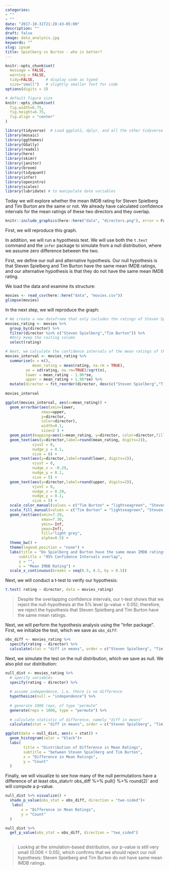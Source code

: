 ```yaml
---
categories:
- ""
- ""
date: "2017-10-31T21:28:43-05:00"
description: ""
draft: false
image: data_analysis.jpg
keywords: ""
slug: ipsum
title: Spielberg vs Burton - who is better?
---
```



```r
knitr::opts_chunk$set(
  message = FALSE, 
  warning = FALSE, 
  tidy=FALSE,     # display code as typed
  size="small")   # slightly smaller font for code
options(digits = 3)

# default figure size
knitr::opts_chunk$set(
  fig.width=6.75, 
  fig.height=6.75,
  fig.align = "center"
)
```


```r
library(tidyverse)  # Load ggplot2, dplyr, and all the other tidyverse packages
library(mosaic)
library(ggthemes)
library(GGally)
library(readxl)
library(here)
library(skimr)
library(janitor)
library(broom)
library(tidyquant)
library(infer)
library(openintro)
library(scales)
library(lubridate) # to manipulate date variables
```


Today we will explore whether the mean IMDB rating for Steven Spielberg and Tim Burton are the same or not. We already have calculated confidence intervals for the mean ratings of these two directors and they overlap.


```r
knitr::include_graphics(here::here("data", "directors.png"), error = FALSE)
```

First, we will reproduce this graph.

In addition, we will run a hypothesis test. We will use both the `t.test` command and the `infer` package to simulate from a null distribution, where we assume zero difference between the two.

First, we define our null and alternative hypothesis. Our null hypothesis is that Steven Spielberg and Tim Burton have the same mean IMDB ratings, and our alternative hypothesis is that they do not have the same mean IMDB rating. 

We load the data and examine its structure:

```r
movies <- read_csv(here::here("data", "movies.csv"))
glimpse(movies)
```

In the next step, we will reproduce the graph:

```r

# We create a new dataframe that only includes the ratings of Steven Spielberg and Tim Burton
movies_rating <- movies %>% 
  group_by(director) %>%
  filter(director %in% c("Steven Spielberg","Tim Burton")) %>% 
  #Only keep the raiting column
  select(rating)

# Next, we calculate the confidence intervals of the mean ratings of the two directors  
movies_interval <- movies_rating %>% 
  summarise(n = n(),
            mean_rating = mean(rating, na.rm = TRUE),
         se = sd(rating, na.rm=TRUE)/sqrt(n),
         lower = mean_rating - 1.96*se,
         upper = mean_rating + 1.96*se) %>% 
  mutate(director = fct_reorder(director, desc(c("Steven Spielberg","Tim Burton")))) 
       
movies_interval
```

```r

ggplot(movies_interval, aes(x=mean_rating)) +
  geom_errorbar(aes(xmin=lower,
                xmax=upper,
                y=director, 
                color=director), 
                width=0.1, 
                size=2 ) +
  geom_point(mapping=aes(x=mean_rating, y=director, color=director,fill=director), size=4, shape=21) +
  geom_text(aes(y=director,label=round(mean_rating, digits=2)),
            vjust = 0, 
            nudge_y = 0.1,
            size = 6) +
  geom_text(aes(y=director,label=round(lower, digits=2)),
            vjust = 0, 
            nudge_x = -0.29,
            nudge_y = 0.1,
            size = 5) +
  geom_text(aes(y=director,label=round(upper, digits=2)),
            vjust = 0, 
            nudge_x = 0.29,
            nudge_y = 0.1,
            size = 5) +
  scale_color_manual(values = c("Tim Burton" = "lightseagreen", "Steven Spielberg" = "salmon")) +
  scale_fill_manual(values = c("Tim Burton" = "lightseagreen", "Steven Spielberg" = "salmon")) +
  geom_rect(aes(xmin=7.29,
                xmax=7.30,
                ymin=-Inf,
                ymax=Inf),
                fill="light grey",
                alpha=0.5) +
  theme_bw() +
  theme(legend.position = "none") +
  labs(title = "Do Spielberg and Burton have the same mean IMDB ratings?",
      subtitle = "95% Confidence Intervals overlap",
      y = "",
      x = "Mean IMDB Rating") +
  scale_x_continuous(breaks = seq(6.5, 8.5, by = 0.5))
```
Next, we will conduct a t-test to verify our hypothesis:

```r
t.test( rating ~ director, data = movies_rating)

```
> Despite the overlapping confidence intervals, our t-test shows that we reject the null-hypothesis at the 5% level (p-value < 0.05); therefore, we reject the hypothesis that Steven Spielberg and Tim Burton have the same mean ratings.


Next, we will perform the hypothesis analysis using the "infer package". First, we  initialize the test, which we save as `obs_diff`:

```r
obs_diff <- movies_rating %>%
  specify(rating ~ director) %>%
  calculate(stat = "diff in means", order = c("Steven Spielberg", "Tim Burton"))
```

Next, we simulate the test on the null distribution, which we save as null. We also plot our distribution:

```r
null_dist <- movies_rating %>%
  # specify variables
  specify(rating ~ director) %>%
  
  # assume independence, i.e, there is no difference
  hypothesize(null = "independence") %>%
  
  # generate 1000 reps, of type "permute"
  generate(reps = 1000, type = "permute") %>%
  
  # calculate statistic of difference, namely "diff in means"
  calculate(stat = "diff in means", order = c("Steven Spielberg", "Tim Burton"))

ggplot(data = null_dist, aes(x = stat)) +
  geom_histogram(color = "black")+
  labs(
        title = "Distribution of Difference in Mean Ratings",
        subtitle = "between Steven Spielberg and Tim Burton",
        x = "Difference in Mean Ratings",
        y = "Count"
  )
```

Finally, we will visualize to see how many of the null permutations have a difference of at least obs_stat` of `r obs_diff %>% pull() %>% round(2)` and will compute a p-value.

```r
null_dist %>% visualize() +
  shade_p_value(obs_stat = obs_diff, direction = "two-sided")+
   labs(
       x = "Difference in Mean Ratings",
       y = "Count"
  )

null_dist %>%
  get_p_value(obs_stat = obs_diff, direction = "two_sided")
 
```

> Looking at the simulation-based distribution, our p-value is still very small (0.006 < 0.05), which confirms that we should reject our null hypothesis: Steven Spielberg and Tim Burton do not have same mean IMDB ratings.
